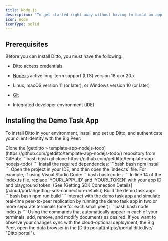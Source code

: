 ```yaml
---
title: Node.js
description: "To get started right away without having to build an app from scratch, explore with the Ditto ready-to-use demo task app."
icon: node
iconType: solid
---
```



## Prerequisites

Before you can install Ditto, you must have the following:

- Ditto access credentials

- [Node.js](https://nodejs.org/en/) active long-term support (LTS) version 18.x or 20.x

- Linux, macOS version 11 (or later), or Windows version 10 (or later)

- [Git](https://git-scm.com/downloads)

- Integrated developer environment (IDE)

## Installing the Demo Task App

To install Ditto in your environment, install and set up Ditto, and authenticate your client identity with the Big Peer:

<Steps>
  <Step>
    Clone the [getditto > template-app-nodejs-todo](https://github.com/getditto/template-app-nodejs-todo/) repository from GitHub:
  ```bash bash
  git clone https://github.com/getditto/template-app-nodejs-todo/
  ```
  </Step>

  <Step>
  Install the required dependencies:
  ```bash bash
  npm install
  ```
  </Step>

  <Step>
  Open the project in your IDE, and then open the `index.ts` file. For example, if using Visual Studio Code:
  ```bash bash
 code .
  ```
  </Step>

  <Step>
  In line 14 of the index.ts file, replace 'YOUR\_APP\_ID' and 'YOUR\_TOKEN' with your app ID and playground token. (See [Getting SDK Connection Details](/cloud/portal/getting-sdk-connection-details))

  <JsConnect />
  </Step>

  <Step>
  Build the demo task app:
    ```bash bash
  npm run build
    ```
  </Step>

  <Step>
  Interact with the demo task app and simulate real-time peer-to-peer replication by running the demo task app in two or more separate terminals (one for each small peer):
  ```bash bash
  node index.js
  ```
  </Step>

  <Step>
  Using the commands that automatically appear in each of your terminals, add, remove, and modify documents as desired.
  </Step>

  <Step>
  If you want to observe your changes sync with the cloud-optional deployment, the Big Peer, open the data browser in the [Ditto portal](https://portal.ditto.live/ "Ditto portal").
  </Step>
</Steps>
